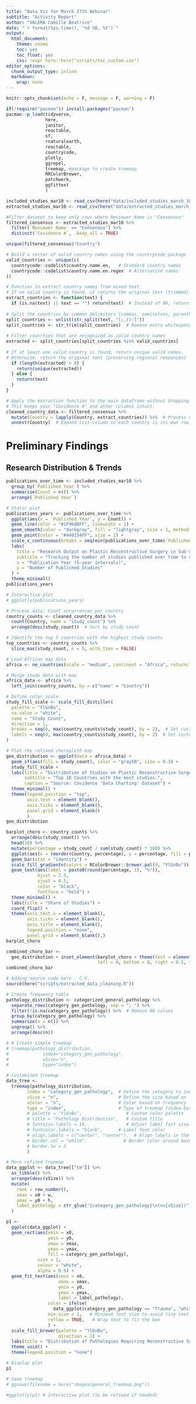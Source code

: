 ```yaml
---
title: "Data Viz for March 27th Webinar"
subtitle: "Activity Report"
author: "VALERA Camille Beatrice"
date: "`r format(Sys.time(), '%d %B, %Y')`"
output:
  html_document:
    theme: cosmo
    toc: yes
    toc_float: yes
    css: !expr here::here("scripts/toc_custom.css")
editor_options: 
  chunk_output_type: inline
  markdown: 
    wrap: none
---
```


```r
knitr::opts_chunk$set(echo = F, message = F, warning = F)
```

```r
if(!require("pacman")) install.packages("pacman")
pacman::p_load(tidyverse, 
               here, 
               janitor, 
               reactable, 
               sf, 
               rnaturalearth, 
               reactable,
               countrycode,
               plotly, 
               ggrepel,
               treemap, #package to create treemap
               RRColorBrewer,
               patchwork,
               ggfittext
               )
```

```r
included_studies_mar10 <- read_csv(here("data/included_studies_march_10.csv"))
extracted_studies_mar10 <- read_csv(here("data/extracted_studies_march_10.csv"))
```

```r
#Filter dataset to keep only rows where Reviewer Name is "Consensus"
filtered_consensus <- extracted_studies_mar10 %>%
  filter(`Reviewer Name` == "Consensus") %>%
  distinct(`Covidence #`, .keep_all = TRUE)

unique(filtered_consensus$"Country")

# Build a vector of valid country names using the countrycode package
valid_countries <- unique(c(
  countrycode::codelist$country.name.en,   # Standard country names
  countrycode::codelist$country.name.en.regex  # Alternative names
))

# Function to extract country names from mixed text.
# If no valid country is found, it returns the original text (trimmed).
extract_countries <- function(text) {
  if (is.na(text) || text == "") return(text)  # Instead of NA, return the original text
  
# Split the countries by common delimiters (commas, semicolons, parentheses, colons)
split_countries <- unlist(str_split(text, "[;,():]"))
split_countries <- str_trim(split_countries)  # Remove extra whitespace
  
# Filter counrties that are recognized as valid country names
extracted <- split_countries[split_countries %in% valid_countries]
  
# If at least one valid country is found, return unique valid names.
# Otherwise, return the original text (preserving regional responses)
  if (length(extracted) > 0) {
    return(unique(extracted))
  } else {
    return(text)
  }
}

# Apply the extraction function to the main dataframe without dropping other columns.
# This keeps your "Covidence #" and other columns intact.
cleaned_country_data <- filtered_consensus %>%
  mutate(Country = lapply(Country, extract_countries)) %>%  # Process each cell in Country column
  unnest(Country)  # Expand list-column so each country is its own row
```

# Preliminary Findings

## Research Distribution & Trends

```r
publications_over_time <- included_studies_mar10 %>%
  group_by(`Published Year`) %>%
  summarise(Count = n()) %>%
  arrange(`Published Year`)

# Static plot
publications_years <- publications_over_time %>%
  ggplot(aes(x = `Published Year`, y = Count)) +
  geom_line(color = "#1F968BFF", linewidth = 1) +
  geom_smooth(color = "darkgray", fill = "lightgray", size = 1, method = "loess") + # Add smooth line to show trend
  geom_point(color = "#440154FF", size = 2) +
  scale_x_continuous(breaks = seq(min(publications_over_time$`Published Year`), max(publications_over_time$`Published Year`), by = 5)) +  # Set x-axis in 5-year increments
  labs(
    title = "Research Output on Plastic Reconstructive Surgery in Sub-Saharan Africa",
    subtitle = "Tracking the number of studies published over time to understand growth \n of Plastic Reconstructive Surgery Research in SSA.",
    x = "Publication Year (5-year intervals)",
    y = "Number of Published Studies"
  ) +
  theme_minimal()
publications_years

# Interactive plot
# ggplotly(publications_years) 

```

```r

# Process data: Count occurrences per country
country_counts <- cleaned_country_data %>% 
  count(Country, name = "study_count") %>%
  arrange(desc(study_count))  # Sort by study count

# Identify the top 5 countries with the highest study counts
top_countries <- country_counts %>% 
  slice_max(study_count, n = 5, with_ties = FALSE)

# Load African map data
africa <- ne_countries(scale = "medium", continent = "Africa", returnclass = "sf")

# Merge study data with map
africa_data <- africa %>%
  left_join(country_counts, by = c("name" = "Country"))

# Define color scale
study_fill_scale <- scale_fill_distiller(
  palette = "YlGnBu", 
  na.value = "white", 
  name = "Study Count",
  direction = 1,
  breaks = seq(0, max(country_counts$study_count), by = 2),  # Set custom breaks
  labels = seq(0, max(country_counts$study_count), by = 2)  # Set custom labels
)

# Plot the refined choropleth map
geo_distribution <- ggplot(data = africa_data) +
  geom_sf(aes(fill = study_count), color = "gray50", size = 0.3) +
  study_fill_scale +
  labs(title = "Distribution of Studies on Plastic Reconstructive Surgery in Sub-Saharan Africa",
       subtitle = "Top 10 Countries with the most studies.",
       caption = "Source: Covidence 'Data Charting' Dataset") +
  theme_minimal() +
  theme(legend.position = "top",
        axis.text = element_blank(), 
        axis.ticks = element_blank(),
        panel.grid = element_blank()
        )
geo_distribution 

```

```r

barplot_choro <- country_counts %>%
  arrange(desc(study_count)) %>%
  head(10) %>%
  mutate(percentage = study_count / sum(study_count) * 100) %>%
  ggplot(aes(x = reorder(Country, percentage), y = percentage, fill = percentage)) +
  geom_bar(stat = "identity") +
  scale_fill_gradientn(colors = RColorBrewer::brewer.pal(9, "YlGnBu")) +
  geom_text(aes(label = paste0(round(percentage, 1), "%")), 
            hjust = 2.5,
            vjust = 0.5,
            color = "black", 
            fontface = "bold") +  
  theme_minimal() +
  labs(title = "Share of Studies") +
  coord_flip() +
  theme(axis.text.x = element_blank(),  
        axis.ticks = element_blank(),    
        axis.title = element_blank(),
        legend.position = "none",
        panel.grid = element_blank(),)
barplot_choro 

```
```r
combined_choro_bar <- 
  geo_distribution + inset_element(barplot_choro + theme(text = element_text(size = 8)),
                                   left = 0, bottom = 0, right = 0.5, top = 0.5 )
combined_choro_bar
```


```r
# Adding source code here - C.V.
source(here("scripts/extracted_data_cleaning.R"))

# Create frequency table
pathology_distribution <- categorized_general_pathology %>% 
  separate_rows(category_gen_pathology, sep = "; ") %>%
  filter(!is.na(category_gen_pathology)) %>%  # Remove NA values
  group_by(category_gen_pathology) %>% 
  summarize(n = n()) %>%
  ungroup() %>% 
  arrange(desc(n))

# # Create simple treemap
# treemap(pathology_distribution,
#             index="category_gen_pathology",
#             vSize="n",
#             type="index")

# Customized treemap
data_tree <- 
  treemap(pathology_distribution,
        index = "category_gen_pathology",  # Define the category to index by
        vSize = "n",                       # Define the size based on 'n'
        vColor = "n",                      # Color based on frequency
        type = "index",                    # Type of treemap (index-based)
        # palette = "YlGnBu",                 # Custom color palette
        # title = "Pathology Distribution",   # Custom title
        # fontsize.labels = 10,               # Adjust label font size
        # fontcolor.labels = "black",      # Label font color
        # align.labels = c("center", "center"),  # Align labels in the center
        # border.col = "white",              # Border color around boxes
        # border.lw = 2
        )

# More refined treemap
data_ggplot <- data_tree[["tm"]] %>%
  as_tibble() %>%
  arrange(desc(vSize)) %>%
  mutate(
    rank = row_number(),
    xmax = x0 + w,
    ymax = y0 + h,
    label_pathology = str_glue("{category_gen_pathology}\n(n={vSize})")
  )

p1 <- 
  ggplot(data_ggplot) +
  geom_rect(aes(xmin = x0,
                ymin = y0,
                xmax = xmax,
                ymax = ymax,
                fill = category_gen_pathology),
            size = 1,
            colour = "white",
            alpha = 0.9) +
  geom_fit_text(aes(xmin = x0,
                    xmax = xmax,
                    ymin = y0,
                    ymax = ymax,
                    label = label_pathology),
                color = ifelse(
                  data_ggplot$category_gen_pathology == "Trauma", "white", "black"),
                min.size = 1,   # Minimum font size to avoid tiny text
                reflow = TRUE,   # Wrap text to fit the box
                ) +
  scale_fill_brewer(palette = "YlGnBu",
                    direction = 1) +  
  labs(title = "Distribution of Pathologies Requiring Reconstructive Surgery in Sub-Saharan Africa") +
  theme_void() +
  theme(legend.position = "none")  

# Display plot
p1

# Save treemap
# ggsave(filename = here("images/general_treemap.png"))

#ggplotly(p1) # Interactive plot (to be refined if needed)

```

